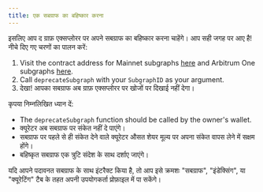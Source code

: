 ```yaml
---
title: एक सबग्राफ का बहिष्कार करना
---
```


इसलिए आप द ग्राफ़ एक्सप्लोरर पर अपने सबग्राफ का बहिष्कार करना चाहेंगे। आप सही जगह पर आए है! नीचे दिए गए चरणों का पालन करें:

1. Visit the contract address for Mainnet subgraphs [here](https://etherscan.io/address/0xadca0dd4729c8ba3acf3e99f3a9f471ef37b6825#writeProxyContract) and Arbitrum One subgraphs [here](https://arbiscan.io/address/0xec9A7fb6CbC2E41926127929c2dcE6e9c5D33Bec#writeProxyContract).
2. Call `deprecateSubgraph` with your `SubgraphID` as your argument.
3. देखा! आपका सबग्राफ अब ग्राफ़ एक्सप्लोरर पर खोजों पर दिखाई नहीं देगा।

कृपया निम्नलिखित ध्यान दें:

- The `deprecateSubgraph` function should be called by the owner's wallet.
- क्यूरेटर अब सबग्राफ पर संकेत नहीं दे पाएंगे।
- सबग्राफ पर पहले से ही संकेत देने वाले क्यूरेटर औसत शेयर मूल्य पर अपना संकेत वापस लेने में सक्षम होंगे।
- बहिष्कृत सबग्राफ एक त्रुटि संदेश के साथ दर्शाए जाएंगे।

यदि आपने पदावनत सबग्राफ के साथ इंटरैक्ट किया है, तो आप इसे क्रमशः "सबग्राफ", "इंडेक्सिंग", या "क्यूरेटिंग" टैब के तहत अपनी उपयोगकर्ता प्रोफ़ाइल में पा सकेंगे।

